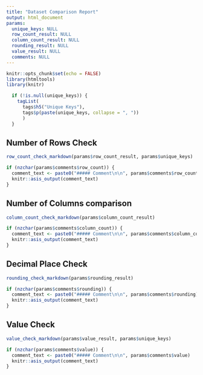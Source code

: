 ```yaml
---
title: "Dataset Comparison Report"
output: html_document
params:
  unique_keys: NULL
  row_count_result: NULL
  column_count_result: NULL
  rounding_result: NULL
  value_result: NULL
  comments: NULL
---
```


```r
knitr::opts_chunk$set(echo = FALSE)
library(htmltools)
library(knitr)

```

```r
  if (!is.null(unique_keys)) {
    tagList(
      tags$h5("Unique Keys"),
      tags$p(paste(unique_keys, collapse = ", "))
      )
  }

```




## Number of Rows Check

```r
row_count_check_markdown(params$row_count_result, params$unique_keys)

if (nzchar(params$comments$row_count)) {
  comment_text <- paste0("##### Comment\n\n", params$comments$row_count)
  knitr::asis_output(comment_text)
}
```


## Number of Columns comparison

```r
column_count_check_markdown(params$column_count_result)

if (nzchar(params$comments$column_count)) {
  comment_text <- paste0("##### Comment\n\n", params$comments$column_count)
  knitr::asis_output(comment_text)
}
```


## Decimal Place Check

```r
rounding_check_markdown(params$rounding_result)

if (nzchar(params$comments$rounding)) {
  comment_text <- paste0("##### Comment\n\n", params$comments$rounding)
  knitr::asis_output(comment_text)
}
```


## Value Check

```r
value_check_markdown(params$value_result, params$unique_keys)

if (nzchar(params$comments$value)) {
  comment_text <- paste0("##### Comment\n\n", params$comments$value)
  knitr::asis_output(comment_text)
}
```

